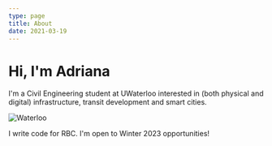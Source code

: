 ```yaml
---
type: page
title: About
date: 2021-03-19
---
```


# Hi, I'm Adriana

I'm a Civil Engineering student at UWaterloo interested in (both physical and digital) infrastructure, transit development and smart cities.

![Waterloo](images/waterloo.png)

I write code for RBC. I'm open to Winter 2023 opportunities!
